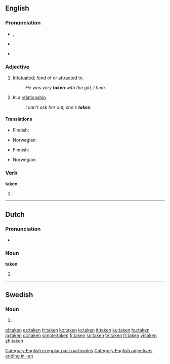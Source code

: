 {{wikipedia|dab=taken (disambiguation)|taken}}
==English==

{{rank|given|hands|turned|239|taken|end|rather|until}}

===Pronunciation===
* {{IPA|/'teɪkən/}}, {{SAMPA|/"teIk@n/}}
* {{audio|en-us-taken.ogg|Audio (US)}}
*: {{rhymes|eɪkən}}
* {{hyphenation|tak|en}}

===Adjective===
{{en-adj|-}}

# [[infatuated|Infatuated]]; [[fond]] of or [[attracted]] to.
#: ''He was very '''taken''' with the girl, I hear.''
# {{informal}} In a [[relationship]]
#: ''I can't ask her out, she's '''taken'''.''

====Translations====
{{trans-top|infatuated, fond of or attracted to}}
* Finnish: {{t-|fi|pihka|alt=pihkassa}}
{{trans-mid}}
* Norwegian: {{t|no|betatt}}
{{trans-bottom}}

{{trans-top|informal: in a relationship}}
* Finnish: {{t+|fi|varattu}}
{{trans-mid}}
* Norwegian: {{t|no|opptatt}}
{{trans-bottom}}

===Verb===
'''taken'''

# {{past participle of|[[take]]}}

[[Category:English irregular past participles]]
[[Category:English adjectives ending in -en]]


----

==Dutch==

===Pronunciation===
* {{IPA|/'takən/|lang=nl}}

===Noun===
'''taken''' {{f|p}}

# {{plural of|[[taak]]|lang=Dutch}}

----

==Swedish==

===Noun===
{{infl|sv|noun form}}

# {{form of|definite plural|[[tak#Swedish|tak]]}}

[[el:taken]]
[[es:taken]]
[[fr:taken]]
[[ko:taken]]
[[io:taken]]
[[it:taken]]
[[ku:taken]]
[[hu:taken]]
[[ja:taken]]
[[oc:taken]]
[[simple:taken]]
[[fi:taken]]
[[sv:taken]]
[[te:taken]]
[[tr:taken]]
[[vi:taken]]
[[zh:taken]]